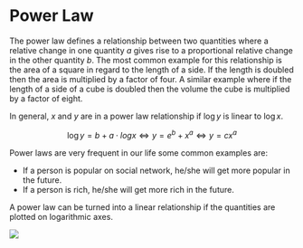 
# Power Law

The power law defines a relationship between two quantities where a relative change in one quantity $a$ gives rise to a proportional relative change in the other quantity $b$. The most common example for this relationship is the area of a square in regard to the length of a side. If the length is doubled then the area is multiplied by a factor of four. A similar example where if the length of a side of a cube is doubled then the volume the cube is multiplied by a factor of eight.

In general, $x$ and $y$ are in a power law relationship if $\log{y}$ is linear to $\log{x}$.

$$
\log{y} = b + a \cdot log{x} \Leftrightarrow y = e^b + x^a \Leftrightarrow y = cx^a
$$

Power laws are very frequent in our life some common examples are:

- If a person is popular on social network, he/she will get more popular in the future.
- If a person is rich, he/she will get more rich in the future.

A power law can be turned into a linear relationship if the quantities are plotted on logarithmic axes.

<Image 
    src="/cs/mlPowerLawLog.png"
    width={800}
/>
